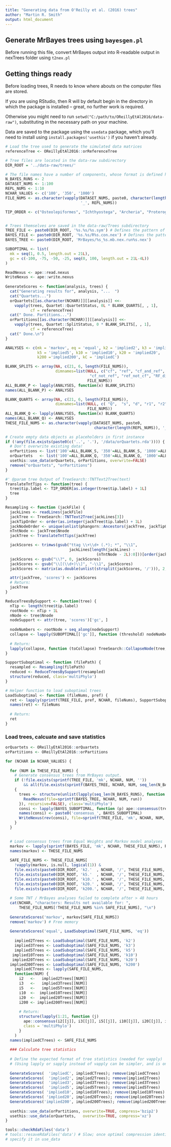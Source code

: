 ```yaml
---
title: "Generating data from O'Reilly et al. (2016) trees"
author: "Martin R. Smith"
output: html_document
--- 
```


## Generate MrBayes trees using `bayesgen.pl`

Before running this file, convert MrBayes output into R-readable output in 
nexTrees folder using `t2nex.pl`

## Getting things ready

Before loading trees, R needs to know where abouts on the computer files are stored.

If you are using RStudio, then R will by default begin in the directory
in which the package is installed -- great, no further work is required.

Otherwise you might need to run `setwd("C:/path/to/OReillyEtAl2016/data-raw")`,
substituting in the necessary path on your machine.

Data are saved to the package using the `usedata` package, which you'll need to
install using `install.packages('usethis')` if you haven't already.

```R
# Load the tree used to generate the simulated data matrices
referenceTree <- OReillyEtAl2016::orReferenceTree

# Tree files are located in the data-raw subdirectory
DIR_ROOT = '../data-raw/trees/'

# The file names have a number of components, whose format is defined here:
N_BAYES_RUNS <- 2
DATASET_NUMS <- 1:100
REPL_NUMS <- 1:10
NCHAR_VALUES <- c('100', '350', '1000')
FILE_NUMS <- as.character(vapply(DATASET_NUMS, paste0, character(length(REPL_NUMS)),
                                 '_', REPL_NUMS))

TIP_ORDER <- c("Osteolepiformes", "Ichthyostega", "Archeria", "Proterogyrinus", "Ariekanerpeton", "Seymouria", "Kotlassia", "Nectridea", "Utaherpeton", "Asaphestera", "Lysorophia", "Cardiocephalus", "Brachystelechidae", "Rhynchonkos", "Pantylus", "Microbrachis", "Adelogyrinidae", "Caeciliidae", "Typhlonectidae", "Ichthyophiidae", "Rhinatrematidae", "Eocaecilia", "Rhyacotritonidae", "Plethodontinae", "Bolitoglossinae", "Spelerpinae", "Hemidactylinae", "Amphiumidae", "Salamandridae", "Dicamptodontidae", "Ambystomatidae", "Proteidae", "Sirenidae", "Cryptobranchidae", "Hynobiidae", "Karaurus", "Leiopelmatidae", "Ascaphidae", "Pelodytidae", "Megophryidae", "Pelobatidae", "Scaphiopodidae", "Ranoidea", "Sooglossidae", "Heleophrynidae", "Myobatrachidae", "Calyptocephallidae", "Hyloidea", "Rhinophrynidae", "Pipidae", "Bombinatoridae", "Discoglossidae", "Triadobatrachus", "Aistopoda", "Westlothiana", "Procolophonidae", "Captorhinidae", "Synapsida", "Diadectes", "Limnoscelis", "Solenodonsaurus", "Gephyrostegidae", "Doleserpeton", "Amphibamus", "Apateon", "Tersomius", "Ecolsonia", "Eryops", "Dendrerpeton", "Colosteidae", "Baphetidae", "Crassigyrinus", "Tulerpeton", "Acanthostega", "Panderichthyidae");


# Trees themselves are saved in the data-raw/Trees subdirectory
TREE_FILE <- paste0(DIR_ROOT, '%s.%s/%s.sym') # Defines the pattern of the file name
BAYES_FILE <- paste0(DIR_ROOT, '%s.%s/R%s.con.nex') # Defines the pattern of the file name
BAYES_TREE <- paste0(DIR_ROOT, 'MrBayes/%s_%s.mb.nex.run%s.nex')

SUBOPTIMAL <- list(
  mk = seq(1, 0.5, length.out = 21L),
  gc = c(-100, -75, -50, -25, seq(0, 100, length.out = 21L-4L))
)

ReadNexus <- ape::read.nexus
WriteNexus <- ape::write.nexus
  
GenerateScores <- function(analysis, trees) {
  cat("Generating results for", analysis, "...  ")
  cat("Quartets...")
  orQuartets[[as.character(NCHAR)]][[analysis]] <<-
    vapply(trees, Quartet::QuartetStatus, 0L * BLANK_QUARTS[, , 1], 
           cf = referenceTree)
  cat(" Done. Partitions...")
  orPartitions[[as.character(NCHAR)]][[analysis]] <<- 
    vapply(trees, Quartet::SplitStatus, 0 * BLANK_SPLITS[, , 1],
           cf = referenceTree)
  cat(" Done.\n")
}

ANALYSES <- c(mk = 'markov', eq = 'equal', k2 = 'implied2', k3 = 'implied3', 
              k5 = 'implied5', k10 = 'implied10', k20 = 'implied20', 
              k200 ='implied200', kC = 'impliedC')

BLANK_SPLITS <- array(NA, c(21, 6, length(FILE_NUMS)),
                      dimnames=list(NULL, c("cf", "ref", "cf_and_ref",
                                     "cf_not_ref", "ref_not_cf", "RF_dist"),
                                    FILE_NUMS))
ALL_BLANK_P <- lapply(ANALYSES, function(x) BLANK_SPLITS)
names(ALL_BLANK_P) <- ANALYSES

BLANK_QUARTS <- array(NA, c(21, 6, length(FILE_NUMS)),
                      dimnames=list(NULL, c( "Q",  "s", "d", "r1", "r2", "u"),
                                    FILE_NUMS))
ALL_BLANK_Q <- lapply(ANALYSES, function(x) BLANK_QUARTS)
names(ALL_BLANK_Q) <- ANALYSES
THESE_FILE_NUMS <- as.character(vapply(DATASET_NUMS, paste0, 
                                       character(length(REPL_NUMS)), '_', REPL_NUMS))

# Create empty data objects as placeholders in first instance
if (!any(file.exists(paste0(c('..', '.'), '/data/orQuartets.rda')))) {
  # Don't overwrite existing data!
  orPartitions <- list('100'=ALL_BLANK_S, '350'=ALL_BLANK_S, '1000'=ALL_BLANK_S)
  orQuartets   <- list('100'=ALL_BLANK_Q, '350'=ALL_BLANK_Q, '1000'=ALL_BLANK_Q)
  usethis::use_data(orQuartets, orPartitions, overwrite=FALSE)
  remove("orQuartets", "orPartitions")
}

#' @param tree Output of TreeSearch::TNTText2Tree(text)
TranslateTntTips <- function(tree) {
  tree$tip.label <- TIP_ORDER[as.integer(tree$tip.label) + 1L]
  tree
}

Resampling <- function (jackFile) {
  jackLines <- readLines(jackFile)
  jackTree <- TreeSearch::TNTText2Tree(jackLines[3])
  jackTipOrder <- order(as.integer(jackTree$tip.label) + 1L)
  jackNodeOrder <- unique(unlist(phangorn::Ancestors(jackTree, jackTipOrder)))[-1]
  nTntNode <- jackTree$Nnode
  jackTree <- TranslateTntTips(jackTree)

  jackScores <- trimws(gsub("ttag \\+\\d+ (.*); *", "\\1",
                            jackLines[length(jackLines) -
                                        (nTntNode - 2L):0]))[order(jackNodeOrder)]
  jackScores <- gsub("\\?", 0, jackScores)
  jackScores <- gsub("\\[(\\d+)\\]", "-\\1", jackScores)
  jackScores <- matrix(as.double(unlist(strsplit(jackScores, '/'))), 2, dimnames=list(c('freq', 'gc'), NULL))

  attr(jackTree, 'scores') <- jackScores
  # Return:
  jackTree
}

ReduceTreesBySupport <- function(tree) {
  nTip <- length(tree$tip.label)
  rootNode <- nTip + 1L
  nNode <- tree$Nnode
  nodeSupport <- attr(tree, 'scores')['gc', ]
  
  nodeNumbers <- rootNode + seq_along(nodeSupport)
  collapse <- lapply(SUBOPTIMAL[['gc']], function (threshold) nodeNumbers[nodeSupport < threshold])
  
  # Return:
  lapply(collapse, function (toCollapse) TreeSearch::CollapseNode(tree, toCollapse))
}

SupportSuboptimal <- function (filePath) {
  resampled <- Resampling(filePath)
  reduced <- ReduceTreesBySupport(resampled)
  structure(reduced, class='multiPhylo')
}

# Helper function to load suboptimal trees
LoadSuboptimal <- function (fileNums, pref) {
  ret <- lapply(sprintf(TREE_FILE, pref, NCHAR, fileNums), SupportSuboptimal)
  names(ret) <- fileNums
  
  # Return:
  ret
}

```


### Load trees, calcuate and save statistics

```R
orQuartets <- OReillyEtAl2016::orQuartets
orPartitions <- OReillyEtAl2016::orPartitions

for (NCHAR in NCHAR_VALUES) {
  
  for (NUM in THESE_FILE_NUMS) {
    # Generate consensus trees from MrBayes output.
    if (!file.exists(sprintf(TREE_FILE, 'mk', NCHAR, NUM, ''))
        && all(file.exists(sprintf(BAYES_TREE, NCHAR, NUM, seq_len(N_BAYES_RUNS)))))
    {
      trees <- structure(unlist(lapply(seq_len(N_BAYES_RUNS), function (run) {
        ReadNexus(file=sprintf(BAYES_TREE, NCHAR, NUM, run))
      }), recursive=FALSE), class='multiPhylo')
      consi <- lapply(BAYES_SUBOPTIMAL, function (p) ape::consensus(trees, p=p))
      names(consi) <- paste0('consensus_', BAYES_SUBOPTIMAL)
      WriteNexus(rev(consi), file=sprintf(TREE_FILE, 'mk', NCHAR, NUM, ''))
    }
  }
  

  # Load consensus trees from Equal Weights and Markov model analyses
  markov <- lapply(sprintf(BAYES_FILE, 'mk', NCHAR, THESE_FILE_NUMS), ReadNexusSafely)
  names(markov) <- THESE_FILE_NUMS
  
  SAFE_FILE_NUMS <- THESE_FILE_NUMS[
    !vapply(markov, is.null, logical(1)) &
    file.exists(paste0(DIR_ROOT, 'k2.'  , NCHAR, '/', THESE_FILE_NUMS, '.sym')) & 
    file.exists(paste0(DIR_ROOT, 'k5.'  , NCHAR, '/', THESE_FILE_NUMS, '.sym')) & 
    file.exists(paste0(DIR_ROOT, 'k10.' , NCHAR, '/', THESE_FILE_NUMS, '.sym')) & 
    file.exists(paste0(DIR_ROOT, 'k20.' , NCHAR, '/', THESE_FILE_NUMS, '.sym')) & 
    file.exists(paste0(DIR_ROOT, 'k200.', NCHAR, '/', THESE_FILE_NUMS, '.sym'))]
  
  # Some TNT / MrBayes analyses failed to complete after > 48 hours
  cat(NCHAR, "characters: Results not available for: ",
      THESE_FILE_NUMS[!THESE_FILE_NUMS %in% SAFE_FILE_NUMS], "\n")
  
  GenerateScores('markov', markov[SAFE_FILE_NUMS])
  remove('markov') # Free memory
  
  GenerateScores('equal', LoadSuboptimal(SAFE_FILE_NUMS, 'eq'))
  
    implied2Trees <- LoadSuboptimal(SAFE_FILE_NUMS, 'k2')
    implied3Trees <- LoadSuboptimal(SAFE_FILE_NUMS, 'k3')
    implied5Trees <- LoadSuboptimal(SAFE_FILE_NUMS, 'k5')
   implied10Trees <- LoadSuboptimal(SAFE_FILE_NUMS, 'k10')
   implied20Trees <- LoadSuboptimal(SAFE_FILE_NUMS, 'k20')
  implied200Trees <- LoadSuboptimal(SAFE_FILE_NUMS, 'k200')
    impliedCTrees <- lapply(SAFE_FILE_NUMS,
    function(NUM) {
      i2   <-   implied2Trees[[NUM]]
      i3   <-   implied3Trees[[NUM]]
      i5   <-   implied5Trees[[NUM]]
      i10  <-  implied10Trees[[NUM]]
      i20  <-  implied20Trees[[NUM]]
      i200 <- implied200Trees[[NUM]]
      
      # Return:
      structure(lapply(1:21, function (j) 
        ape::consensus(i2[[j]], i3[[j]], i5[[j]], i10[[j]], i20[[j]], i200[[j]])),
        class = 'multiPhylo')
      }
    )
  names(impliedCTrees) <- SAFE_FILE_NUMS
  
  ### Calculate tree statistics
  
  # Define the expected format of tree statistics (needed for vapply)
  # (Using lapply or sapply instead of vapply can be simpler, and is only slightly slower)
  
  GenerateScores(  'impliedC', impliedCTrees); remove(impliedCTrees)
  GenerateScores(  'implied2', implied2Trees); remove(implied2Trees)
  GenerateScores(  'implied3', implied3Trees); remove(implied3Trees)
  GenerateScores(  'implied5', implied5Trees); remove(implied5Trees)
  GenerateScores( 'implied10', implied10Trees); remove(implied10Trees)
  GenerateScores( 'implied20', implied20Trees); remove(implied20Trees)
  GenerateScores('implied200', implied200Trees); remove(implied200Trees)
  
  usethis::use_data(orPartitions, overwrite=TRUE, compress='bzip2')
  usethis::use_data(orQuartets,   overwrite=TRUE, compress='xz')
}

tools::checkRdaFiles('data')
# tools::resaveRdaFiles('data') # Slow; once optimal compression identified,
# specify it in use_data
```

